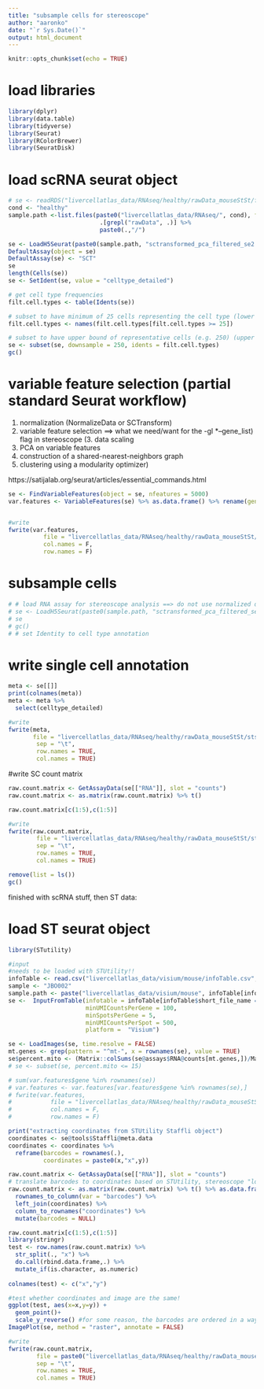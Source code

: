 ---
title: "subsample cells for stereoscope"
author: "aaronko"
date: "`r Sys.Date()`"
output: html_document
---

```{r setup, include=FALSE}
knitr::opts_chunk$set(echo = TRUE)
```

# load libraries
```{r libraries}
library(dplyr)
library(data.table)
library(tidyverse)
library(Seurat)
library(RColorBrewer)
library(SeuratDisk)
```

# load scRNA seurat object 
```{r load seurat object, eval = T}
# se <- readRDS("livercellatlas_data/RNAseq/healthy/rawData_mouseStSt/filtered_se.rds")
cond <- "healthy"
sample.path <-list.files(paste0("livercellatlas_data/RNAseq/", cond), full.names = T) %>%
                          .[grepl("rawData", .)] %>%
                          paste0(.,"/")

se <- LoadH5Seurat(paste0(sample.path, "sctransformed_pca_filtered_se2.h5seurat"), reductions = FALSE, graphs = FALSE)
DefaultAssay(object = se)
DefaultAssay(se) <- "SCT"
se
length(Cells(se))
se <- SetIdent(se, value = "celltype_detailed")

# get cell type frequencies
filt.cell.types <- table(Idents(se))

# subset to have minimum of 25 cells representing the cell type (lower bound)
filt.cell.types <- names(filt.cell.types[filt.cell.types >= 25])

# subset to have upper bound of representative cells (e.g. 250) (upper bound)
se <- subset(se, downsample = 250, idents = filt.cell.types)
gc()
```




# variable feature selection (partial standard Seurat workflow)
1. normalization (NormalizeData or SCTransform)
2. variable feature selection ==> what we need/want for the -gl *--gene_list) flag in stereoscope 
(3. data scaling
4. PCA on variable features
5. construction of a shared-nearest-neighbors graph
6. clustering using a modularity optimizer)

https://satijalab.org/seurat/articles/essential_commands.html

```{r variable feature selection, eval = T, include = T}

se <- FindVariableFeatures(object = se, nfeatures = 5000)
var.features <- VariableFeatures(se) %>% as.data.frame() %>% rename(gene = ".")


#write
fwrite(var.features,
          file = "livercellatlas_data/RNAseq/healthy/rawData_mouseStSt/variable_genes_5000_SCT.txt",
          col.names = F,
          row.names = F)


```

# subsample cells
```{r subsample cells, eval = T}
# # load RNA assay for stereoscope analysis ==> do not use normalized data!
# se <- LoadH5Seurat(paste0(sample.path, "sctransformed_pca_filtered_se2.h5seurat"), assays = "RNA", reductions = FALSE, graphs = FALSE)
# se
# gc()
# # set Identity to cell type annotation
```

# write single cell annotation
```{r write single cell annotation, eval = T}
meta <- se[[]]
print(colnames(meta))
meta <- meta %>%
  select(celltype_detailed)

#write
fwrite(meta,
       file = "livercellatlas_data/RNAseq/healthy/rawData_mouseStSt/stsc_SC_annotation.tsv",
        sep = "\t",
        row.names = TRUE,
        col.names = TRUE)

```

#write SC count matrix
```{r write count matrix, eval = T}
raw.count.matrix <- GetAssayData(se[["RNA"]], slot = "counts")
raw.count.matrix <- as.matrix(raw.count.matrix) %>% t()

raw.count.matrix[c(1:5),c(1:5)]

#write
fwrite(raw.count.matrix,
        file = "livercellatlas_data/RNAseq/healthy/rawData_mouseStSt/stsc_SC_count_matrix.tsv",
        sep = "\t",
        row.names = TRUE,
        col.names = TRUE)

```


```{r, eval = T}
remove(list = ls())
gc()
```

finished with scRNA stuff, then ST data:

# load ST seurat object
```{r, eval = T}
library(STutility)

#input
#needs to be loaded with STUtility!!
infoTable <- read.csv("livercellatlas_data/visium/mouse/infoTable.csv", header = TRUE, sep =",")
sample <- "JBO002"
sample.path <- paste("livercellatlas_data/visium/mouse", infoTable[infoTable$short_file_name == sample,]$geo_accession, sep = "/")
se <-  InputFromTable(infotable = infoTable[infoTable$short_file_name == sample,],
                      minUMICountsPerGene = 100,
                      minSpotsPerGene = 5,
                      minUMICountsPerSpot = 500,
                      platform =  "Visium")

se <- LoadImages(se, time.resolve = FALSE)
mt.genes <- grep(pattern = "^mt-", x = rownames(se), value = TRUE)
se$percent.mito <- (Matrix::colSums(se@assays$RNA@counts[mt.genes,])/Matrix::colSums(se@assays$RNA@counts))*100
# se <- subset(se, percent.mito <= 15)

```

```{r}
# sum(var.features$gene %in% rownames(se))
# var.features <- var.features[var.features$gene %in% rownames(se),]
# fwrite(var.features,
#           file = "livercellatlas_data/RNAseq/healthy/rawData_mouseStSt/variable_genes_SCT.txt",
#           col.names = F,
#           row.names = F)
```

```{r}
print("extracting coordinates from STUtility Staffli object")
coordinates <- se@tools$Staffli@meta.data
coordinates <- coordinates %>%
  reframe(barcodes = rownames(.),
          coordinates = paste0(x,"x",y))
```


```{r, fig.width=5, fig.height=3}
raw.count.matrix <- GetAssayData(se[["RNA"]], slot = "counts")
# translate barcodes to coordinates based on STUtility, stereoscope "look" function uses the coordinates
raw.count.matrix <- as.matrix(raw.count.matrix) %>% t() %>% as.data.frame() %>%
  rownames_to_column(var = "barcodes") %>%
  left_join(coordinates) %>%
  column_to_rownames("coordinates") %>%
  mutate(barcodes = NULL)

raw.count.matrix[c(1:5),c(1:5)]
library(stringr)
test <- row.names(raw.count.matrix) %>%
  str_split(., "x") %>%
  do.call(rbind.data.frame,.) %>%
  mutate_if(is.character, as.numeric)
  
colnames(test) <- c("x","y")

#test whether coordinates and image are the same!
ggplot(test, aes(x=x,y=y)) +
  geom_point()+
  scale_y_reverse() #for some reason, the barcodes are ordered in a way that it looks upside down compared to ST.FeaturePlot ==> why? # it's definitely the correct coordinate corresponding to the barcode because we perform a join on the barcode ==> they need to match
ImagePlot(se, method = "raster", annotate = FALSE)

#write
fwrite(raw.count.matrix,
        file = paste0("livercellatlas_data/RNAseq/healthy/rawData_mouseStSt/stsc_ST_",sample,"_count_matrix.tsv"),
        sep = "\t",
        row.names = TRUE,
        col.names = TRUE)

```








